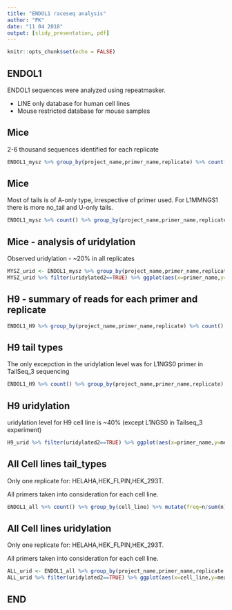 ```yaml
---
title: "ENDOL1 raceseq analysis"
author: "PK"
date: "11 04 2018"
output: [slidy_presentation, pdf]
---
```


```r
knitr::opts_chunk$set(echo = FALSE)
```

## ENDOL1

ENDOL1 sequences were analyzed using repeatmasker.

- LINE only database for human cell lines
- Mouse restricted database for mouse samples

## Mice

2-6 thousand sequences identified for each replicate

```r
ENDOL1_mysz %>% group_by(project_name,primer_name,replicate) %>% count()
```

## Mice

Most of tails is of A-only type, irrespective of primer used.
For L1MMNGS1 there is more no_tail and U-only tails.

```r
ENDOL1_mysz %>% count() %>% group_by(project_name,primer_name,replicate) %>% mutate(freq=n/sum(n)) %>% ggplot(aes(x=primer_name,y=freq,group=tail_type,fill=tail_type)) + geom_bar(stat="identity",position="stack") + facet_grid(. ~  project_name + replicate) + scale_fill_grey()

```

## Mice - analysis of uridylation

Observed uridylation - ~20% in all replicates

```r
MYSZ_urid <- ENDOL1_mysz %>% group_by(project_name,primer_name,replicate,uridylated2) %>% dplyr::summarize(n_urid=n()) %>% ungroup() %>% dplyr::group_by(replicate,project_name,primer_name) %>% dplyr::mutate(freq_urid = n_urid/sum(n_urid)) %>% dplyr::group_by(primer_name,uridylated2,project_name) %>% dplyr::mutate(mean_freq_urid = mean(freq_urid), sd_urid = sd(freq_urid))
MYSZ_urid %>% filter(uridylated2==TRUE) %>% ggplot(aes(x=primer_name,y=mean_freq_urid)) + geom_bar(stat="identity",position="dodge") + geom_jitter(aes(y=freq_urid)) + geom_errorbar(aes(ymin =  mean_freq_urid - sd_urid, ymax = mean_freq_urid + sd_urid),colour = "black", width = 0.1, position = position_dodge(0.9)) + facet_grid(. ~project_name) + scale_fill_grey() + ylab("frequency of uridylated transcripts")


```

## H9 - summary of reads for each primer and replicate


```r
ENDOL1_H9 %>% group_by(project_name,primer_name,replicate) %>% count()
```

## H9 tail types

The only excepction in the uridylation level was for L1NGS0 primer in TailSeq_3 sequencing

```r
ENDOL1_H9 %>% count() %>% group_by(project_name,primer_name,replicate) %>% mutate(freq=n/sum(n)) %>% ggplot(aes(x=replicate,y=freq,group=tail_type,fill=tail_type)) + geom_bar(stat="identity",position="stack") + facet_grid(. ~  project_name + primer_name) + scale_fill_grey()
```

## H9 uridylation

uridylation level for H9 cell line is ~40% (except L1NGS0 in Tailseq_3 experiment)

```r
H9_urid %>% filter(uridylated2==TRUE) %>% ggplot(aes(x=primer_name,y=mean_freq_urid,group=project_name,fill=project_name)) + geom_bar(stat="identity",position="dodge") + geom_jitter(aes(y=freq_urid,color=project_name,group=project_name),color="red") + geom_errorbar(aes(ymin =  mean_freq_urid - sd_urid, ymax = mean_freq_urid + sd_urid),colour = "black", width = 0.1, position = position_dodge(0.9)) + scale_fill_grey() + ylab("frequency of uridylated transcripts") + facet_grid(. ~project_name)
```


## All Cell lines tail_types

Only one replicate for: HELAHA,HEK_FLPIN,HEK_293T.

All primers taken into consideration for each cell line.

```r
ENDOL1_all %>% count() %>% group_by(cell_line) %>% mutate(freq=n/sum(n)) %>% ggplot(aes(x=cell_line,y=freq,group=tail_type,fill=tail_type)) + geom_bar(stat="identity",position="stack")  + scale_fill_grey()
```

## All Cell lines uridylation

Only one replicate for: HELAHA,HEK_FLPIN,HEK_293T.

All primers taken into consideration for each cell line.

```r
ALL_urid <- ENDOL1_all %>% group_by(project_name,primer_name,replicate,uridylated2,cell_line) %>% dplyr::summarize(n_urid=n()) %>% ungroup() %>% dplyr::group_by(project_name,primer_name,replicate,cell_line) %>% dplyr::mutate(freq_urid = n_urid/sum(n_urid)) %>% dplyr::group_by(uridylated2,cell_line) %>% dplyr::mutate(mean_freq_urid = mean(freq_urid), sd_urid = sd(freq_urid))
ALL_urid %>% filter(uridylated2==TRUE) %>% ggplot(aes(x=cell_line,y=mean_freq_urid)) + geom_bar(stat="identity",position="dodge") + geom_jitter(aes(y=freq_urid)) + geom_errorbar(aes(ymin =  mean_freq_urid - sd_urid, ymax = mean_freq_urid + sd_urid),colour = "black", width = 0.1, position = position_dodge(0.9)) + scale_fill_grey() + ylab("frequency of uridylated transcripts")

```

## END